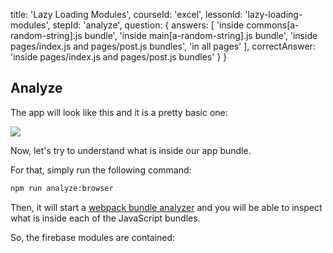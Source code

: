 
  title: 'Lazy Loading Modules',
  courseId: 'excel',
  lessonId: 'lazy-loading-modules',
  stepId: 'analyze',
  question: {
    answers: [
      'inside commons[a-random-string].js bundle',
      'inside main[a-random-string].js bundle',
      'inside pages/index.js and pages/post.js bundles',
      'in all pages'
    ],
    correctAnswer: 'inside pages/index.js and pages/post.js bundles'
  }
}

## Analyze

The app will look like this and it is a pretty basic one:

![](https://user-images.githubusercontent.com/50838/28233925-2ff5dacc-6918-11e7-935c-61cd5df2d0f0.png)

Now, let's try to understand what is inside our app bundle.

For that, simply run the following command:

```bash
npm run analyze:browser
```

Then, it will start a [webpack bundle analyzer](https://github.com/zeit/next-plugins/tree/master/packages/next-bundle-analyzer) and you will be able to inspect what is inside each of the JavaScript bundles.

So, the firebase modules are contained:

